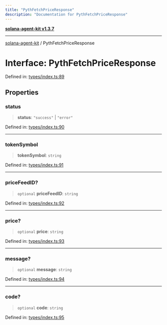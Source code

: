 ```yaml
---
title: "PythFetchPriceResponse"
description: "Documentation for PythFetchPriceResponse"
---
```


[**solana-agent-kit v1.3.7**](../README.md)

***

[solana-agent-kit](../README.md) / PythFetchPriceResponse

# Interface: PythFetchPriceResponse

Defined in: [types/index.ts:89](https://github.com/sendaifun/solana-agent-kit/blob/6acfa958180602da3c2d2ac883bf660ca90dba2f/src/types/index.ts#L89)

## Properties

### status

> **status**: `"success"` \| `"error"`

Defined in: [types/index.ts:90](https://github.com/sendaifun/solana-agent-kit/blob/6acfa958180602da3c2d2ac883bf660ca90dba2f/src/types/index.ts#L90)

***

### tokenSymbol

> **tokenSymbol**: `string`

Defined in: [types/index.ts:91](https://github.com/sendaifun/solana-agent-kit/blob/6acfa958180602da3c2d2ac883bf660ca90dba2f/src/types/index.ts#L91)

***

### priceFeedID?

> `optional` **priceFeedID**: `string`

Defined in: [types/index.ts:92](https://github.com/sendaifun/solana-agent-kit/blob/6acfa958180602da3c2d2ac883bf660ca90dba2f/src/types/index.ts#L92)

***

### price?

> `optional` **price**: `string`

Defined in: [types/index.ts:93](https://github.com/sendaifun/solana-agent-kit/blob/6acfa958180602da3c2d2ac883bf660ca90dba2f/src/types/index.ts#L93)

***

### message?

> `optional` **message**: `string`

Defined in: [types/index.ts:94](https://github.com/sendaifun/solana-agent-kit/blob/6acfa958180602da3c2d2ac883bf660ca90dba2f/src/types/index.ts#L94)

***

### code?

> `optional` **code**: `string`

Defined in: [types/index.ts:95](https://github.com/sendaifun/solana-agent-kit/blob/6acfa958180602da3c2d2ac883bf660ca90dba2f/src/types/index.ts#L95)
